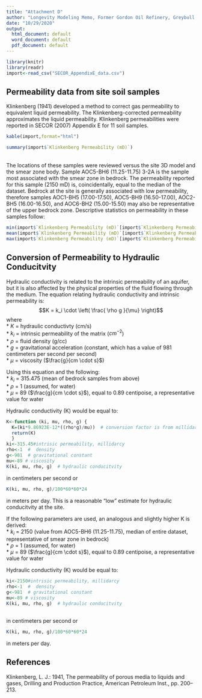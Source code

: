 ```yaml
---
title: "Attachment D"
author: "Longevity Modeling Memo, Former Gordon Oil Refinery, Greybull, Wyoming"
date: "10/29/2020"
output:
  html_document: default
  word_document: default
  pdf_document: default
---
```


```r
library(knitr)
library(readr)
import<-read_csv("SECOR_AppendixE_data.csv")
```

## Permeability data from site soil samples

Klinkenberg (1941) developed a method to correct gas permeability to equivalent liquid permeability. The Klinkenberg-corrected permeability approximates the liquid permeability. Klinkenberg permeabilities were reported in SECOR (2007) Appendix E for 11 soil samples.


```r
kable(import,format="html")

summary(import$`Klinkenberg Permeability (mD)`)
```

<br>
The locations of these samples were reviewed versus the site 3D model and the smear zone body.  Sample AOC5-BH6 (11.25-11.75) 3-2A is the sample most associated with the smear zone in bedrock.  The permeability reported for this sample (2150 mD) is, coincidentally, equal to the median of the dataset.  Bedrock at the site is generally associated with low permeability, therefore samples AOC1-BH5 (17.00-17.50), AOC5-BH9 (16.50-17.00), AOC2-BH5 (16.00-16.50), and AOC6-BH2 (15.00-15.50) may also be representative of the upper bedrock zone.  Descriptive statistics on permeability in these samples follow:

```r
min(import$`Klinkenberg Permeability (mD)`[import$`Klinkenberg Permeability (mD)`<700])
mean(import$`Klinkenberg Permeability (mD)`[import$`Klinkenberg Permeability (mD)`<700])
max(import$`Klinkenberg Permeability (mD)`[import$`Klinkenberg Permeability (mD)`<700])
```

## Conversion of Permeability to Hydraulic Conducitvity  

Hydraulic conductivity is related to the intrinsic permeability of an aquifer, but it is also affected by the physical properties of the fluid flowing through the medium.  The equation relating hydraulic conductivity and intrinsic permeability is:
$$K = k_i \cdot \left( \frac{ \rho g }{\mu} \right)$$
where  
 * $K$ = hydraulic conductivty (cm/s)  
 * $k_i$ = intrinsic permeability of the matrix ($cm^{-2}$)  
 * $\rho$ = fluid density  (g/cc)  
 * $g$ = gravitational acceleration (constant, which has a value of 981 centimeters per second per second)  
 * $\mu$ = viscosity ($\frac{g}{cm \cdot s}$)  

Using this equation and the following:  
 * $k_i$ = 315.475 (mean of bedrock samples from above)  
 * $\rho$ = 1 (assumed, for water)  
 * $\mu$ = 89 ($\frac{g}{cm \cdot s}$), equal to 0.89 centipoise, a representative value for water  


Hydraulic conductivity (K) would be equal to:

```r
K<-function (ki, mu, rho, g) {
  K=(ki*9.86923E-12*((rho*g)/mu))  # conversion factor is from millidarcy to cm2
  return(K)
  }
ki<-315.45#intrisic permeability, millidarcy
rho<-1  #  density
g<-981  # gravitational constant
mu<-89 # viscosity
K(ki, mu, rho, g)  # hydraulic conducitvity
```

in centimeters per second or 

```r

K(ki, mu, rho, g)/100*60*60*24 
```


in meters per day.  This is a reasonable "low" estimate for hydraulic conducitvity at the site.  

If the following parameters are used, an analogous and slightly higher K is derived:  
 * $k_i$ = 2150 (value from AOC5-BH6 (11.25-11.75), median of entire dataset, representative of smear zone in bedrock)  
 * $\rho$ = 1 (assumed, for water)  
 * $\mu$ = 89 ($\frac{g}{cm \cdot s}$), equal to 0.89 centipoise, a representative value for water  


Hydraulic conductivity (K) would be equal to:

```r
ki<-2150#intrisic permeability, millidarcy
rho<-1  #  density
g<-981  # gravitational constant
mu<-89 # viscosity
K(ki, mu, rho, g)  # hydraulic conducitvity
```

## 
in centimeters per second or 

```r

K(ki, mu, rho, g)/100*60*60*24 
```


in meters per day.

## References

Klinkenberg, L. J.: 1941, The permeability of porous media to liquids and gases, Drilling and Production Practice, American Petroleum Inst., pp. 200–213.

